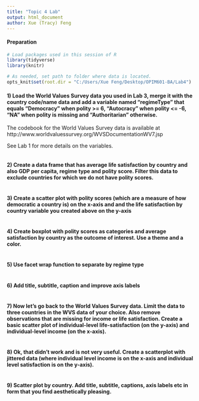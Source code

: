 ```yaml
---
title: "Topic 4 Lab"
output: html_document
author: Xue (Tracy) Feng
---
```


#### Preparation

```r
# Load packages used in this session of R
library(tidyverse)
library(knitr)

# As needed, set path to folder where data is located.
opts_knit$set(root.dir = "C:/Users/Xue Feng/Desktop/OPIM601-BA/Lab4")
```

#### 1) Load the World Values Survey data you used in Lab 3, merge it with the country code/name data and add a variable named "regimeType" that equals "Democracy" when polity >= 6, "Autocracy" when polity <= -6, "NA" when polity is missing and "Authoritarian" otherwise.

The codebook for the World Values Survey data is available at 
http://www.worldvaluessurvey.org/WVSDocumentationWV7.jsp

See Lab 1 for more details on the variables.

```r


```

#### 2) Create a data frame that has average life satisfaction by country and also GDP per capita, regime type and polity score.  Filter this data to exclude countries for which we do not have polity scores.

```r
```
#### 3) Create a scatter plot with polity scores (which are a measure of how democratic a country is) on the x-axis and and the life satisfaction by country variable you created above on the y-axis

```r
```

#### 4) Create boxplot with polity scores as categories and average satisfaction by country as the outcome of interest.  Use a theme and a color.
```r
```

#### 5) Use facet wrap function to separate by regime type
```r
```

#### 6) Add title, subtitle, caption and improve axis labels
```r
```


#### 7) Now let's go back to the World Values Survey data. Limit the data to three countries in the WVS data of your choice.  Also remove observations that are missing for income or life satisfaction. Create a basic scatter plot of individual-level life-satisfaction (on the y-axis) and individual-level income (on the x-axis).
```r
```


#### 8) Ok, that didn't work and is not very useful. Create a scatterplot with jittered data (where individual level income is on the x-axis and individual level satisfaction is on the y-axis).
```r
```

#### 9) Scatter plot by country. Add title, subtitle, captions, axis labels etc in form that you find aesthetically pleasing. 
```r
```
